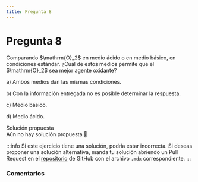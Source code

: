 ```yaml
---
title: Pregunta 8
---
```



# Pregunta 8

<div className="exercise">
Comparando $\mathrm{O}_2$ en medio ácido o en medio básico, en condiciones estándar. ¿Cuál de estos medios permite que el $\mathrm{O}_2$ sea mejor agente oxidante?

a) Ambos medios dan las mismas condiciones.

b) Con la información entregada no es posible determinar la respuesta.

c) Medio básico.

d) Medio ácido.
</div>

<MDXDetails>
<summary>Solución propuesta</summary>

<div className="exercise">
Aún no hay solución propuesta 🥲
</div>

:::info
Si este ejercicio tiene una solución, podría estar incorrecta. Si deseas proponer una solución alternativa, manda tu solución abriendo
un Pull Request en el [repositorio](https://github.com/crow-rojas/apuntes-fundamentals/pulls) de GitHub con el archivo
`.mdx` correspondiente.
:::

</MDXDetails>

### Comentarios

<Disqus
  url="https://crow-rojas.github.io/apuntes-fundamentals/docs/science/chemistry/exercises/2018-2/p08"
  identifier="docs/science/chemistry/exercises/2018-2/p08"
  title="2018-2 Quimica - Pregunta 08"
/>
